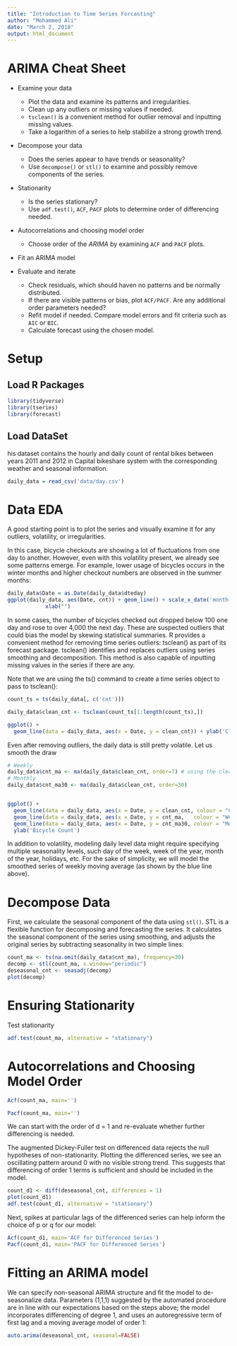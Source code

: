 ```yaml
---
title: "Introduction to Time Series Forcasting"
author: "Mohammed Ali"
date: "March 2, 2018"
output: html_document
---
```


# ARIMA Cheat Sheet

* Examine your data
    + Plot the data and examine its patterns and irregularities.
    + Clean up any outliers or missing values if needed.
    + `tsclean()` is a convenient method for outlier removal and inputting missing values.
    + Take a logarithm of a series to help stabilize a strong growth trend.

* Decompose your data
    + Does the series appear to have trends or seasonality?
    + Use `decompose()` or `stl()` to examine and possibly remove components of the series.

* Stationarity
    + Is the series stationary?
    + Use `adf.test()`, `ACF`, `PACF` plots to determine order of differencing needed.

* Autocorrelations and choosing model order
    + Choose order of the _ARIMA_ by examining `ACF` and `PACF` plots.

* Fit an ARIMA model

* Evaluate and iterate
    + Check residuals, which should haven no patterns and be normally distributed.
    + If there are visible patterns or bias, plot `ACF/PACF`. Are any additional order parameters needed?
    + Refit model if needed. Compare model errors and fit criteria such as `AIC` or `BIC`.
    + Calculate forecast using the chosen model.

# Setup
## Load R Packages

```r
library(tidyverse)
library(tseries)
library(forecast)
```

## Load DataSet
his dataset contains the hourly and daily count of rental bikes between years 2011 and 2012 in Capital bikeshare system with the corresponding weather and seasonal information.


```r
daily_data = read_csv('data/day.csv')
```


# Data EDA
A good starting point is to plot the series and visually examine it for any outliers, volatility, or irregularities. 

In this case, bicycle checkouts are showing a lot of fluctuations from one day to another. However, even with this volatility present, we already see some patterns emerge. For example, lower usage of bicycles occurs in the winter months and higher checkout numbers are observed in the summer months:
```r
daily_data$Date = as.Date(daily_data$dteday)
ggplot(daily_data, aes(Date, cnt)) + geom_line() + scale_x_date('month')  + ylab("Daily Bike Checkouts") +
            xlab("")
```

In some cases, the number of bicycles checked out dropped below 100 one day and rose to over 4,000 the next day. These are suspected outliers that could bias the model by skewing statistical summaries. R provides a convenient method for removing time series outliers: tsclean() as part of its forecast package. tsclean() identifies and replaces outliers using series smoothing and decomposition. This method is also capable of inputting missing values in the series if there are any.

Note that we are using the ts() command to create a time series object to pass to tsclean():

```r
count_ts = ts(daily_data[, c('cnt')])

daily_data$clean_cnt <- tsclean(count_ts[1:length(count_ts),])

ggplot() +
  geom_line(data = daily_data, aes(x = Date, y = clean_cnt)) + ylab('Cleaned Bicycle Count')
```

Even after removing outliers, the daily data is still pretty volatile. Let us smooth the draw

```r
# Weekly
daily_data$cnt_ma <- ma(daily_data$clean_cnt, order=7) # using the clean count with no outliers
# Monthly
daily_data$cnt_ma30 <- ma(daily_data$clean_cnt, order=30)


ggplot() +
  geom_line(data = daily_data, aes(x = Date, y = clean_cnt, colour = "Counts")) +
  geom_line(data = daily_data, aes(x = Date, y = cnt_ma,   colour = "Weekly Moving Average"))  +
  geom_line(data = daily_data, aes(x = Date, y = cnt_ma30, colour = "Monthly Moving Average"))  +
  ylab('Bicycle Count')
```

In addition to volatility, modeling daily level data might require specifying multiple seasonality levels, such day of the week, week of the year, month of the year, holidays, etc. For the sake of simplicity, we will model the smoothed series of weekly moving average (as shown by the blue line above).


# Decompose Data
First, we calculate the seasonal component of the data using `stl()`. STL is a flexible function for decomposing and forecasting the series. It calculates the seasonal component of the series using smoothing, and adjusts the original series by subtracting seasonality in two simple lines:
```r
count_ma <- ts(na.omit(daily_data$cnt_ma), frequency=30)
decomp <- stl(count_ma, s.window="periodic")
deseasonal_cnt <- seasadj(decomp)
plot(decomp)
```

# Ensuring Stationarity
Test stationarity
```r
adf.test(count_ma, alternative = "stationary")
```


# Autocorrelations and Choosing Model Order

```r
Acf(count_ma, main='')

Pacf(count_ma, main='')
```

We can start with the order of d = 1 and re-evaluate whether further differencing is needed.

The augmented Dickey-Fuller test on differenced data rejects the null hypotheses of non-stationarity. Plotting the differenced series, we see an oscillating pattern around 0 with no visible strong trend. This suggests that differencing of order 1 terms is sufficient and should be included in the model. 

```r
count_d1 <- diff(deseasonal_cnt, differences = 1)
plot(count_d1)
adf.test(count_d1, alternative = "stationary")
```


Next, spikes at particular lags of the differenced series can help inform the choice of p or q for our model:

```r
Acf(count_d1, main='ACF for Differenced Series')
Pacf(count_d1, main='PACF for Differenced Series')
```





# Fitting an ARIMA model
We can specify non-seasonal ARIMA structure and fit the model to de-seasonalize data. Parameters (1,1,1) suggested by the automated procedure are in line with our expectations based on the steps above; the model incorporates differencing of degree 1, and uses an autoregressive term of first lag and a moving average model of order 1:
```r
auto.arima(deseasonal_cnt, seasonal=FALSE)
```

